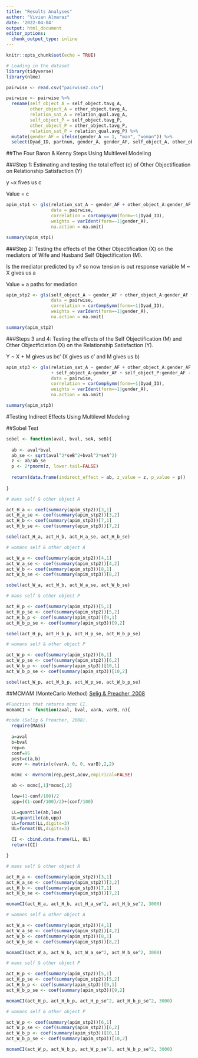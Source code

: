 ---
title: "Results Analyses"
author: "Vivian Almaraz"
date: '2022-04-04'
output: html_document
editor_options: 
  chunk_output_type: inline
---

```{r setup, include=FALSE}
knitr::opts_chunk$set(echo = TRUE)
```

```{r}
# Loading in the dataset
library(tidyverse)
library(nlme)

pairwise <- read.csv("pairwise2.csv")
```

```{r}
pairwise <- pairwise %>%
  rename(self_object_A = self_object.tavg_A, 
         other_object_A = other_object.tavg_A,
         relation_sat_A = relation_qual.avg_A,
         self_object_P = self_object.tavg_P,
         other_object_P = other_object.tavg_P,
         relation_sat_P = relation_qual.avg_P) %>%
  mutate(gender_AF = ifelse(gender_A == 1, "man", "woman")) %>%
  select(Dyad_ID, partnum, gender_A, gender_AF, self_object_A, other_object_A, relation_sat_A, self_object_P, other_object_P, relation_sat_P)
```

##The Four Baron & Kenny Steps Using Multilevel Modeling

###Step 1: Estimating and testing the total effect (c) of Other Objectification on Relationship Satisfaction (Y)

y ~x fives us c

Value = c

```{r}
apim_stp1 <- gls(relation_sat_A ~ gender_AF + other_object_A:gender_AF + other_object_P:gender_AF - 1, # two intercept model for variables, -1 is to make sure that we have two separate intercepts for husband and wife
                 data = pairwise,
                 correlation = corCompSymm(form=~1|Dyad_ID), 
                 weights = varIdent(form=~1|gender_A), 
                 na.action = na.omit)

summary(apim_stp1)
```

###Step 2: Testing the effects of the Other Objectification (X) on the mediators of Wife and Husband Self Objectification (M).

Is the mediator predicted by x? so now tension is out response variable
M ~ X gives us a

Value = a paths for mediation

```{r}
apim_stp2 <- gls(self_object_A ~ gender_AF + other_object_A:gender_AF + other_object_P:gender_AF - 1,
                 data = pairwise,
                 correlation = corCompSymm(form=~1|Dyad_ID), 
                 weights = varIdent(form=~1|gender_A), 
                 na.action = na.omit)

summary(apim_stp2)
```

###Steps 3 and 4: Testing the effects of the Self Objectification (M) and Other Objectficiation (X) on the Relationship Satisfaction (Y). 

Y ~ X + M gives us bc'
(X gives us c' and M gives us b)

```{r}
apim_stp3 <- gls(relation_sat_A ~ gender_AF + other_object_A:gender_AF + other_object_P:gender_AF 
                 + self_object_A:gender_AF + self_object_P:gender_AF - 1,
                 data = pairwise,
                 correlation = corCompSymm(form=~1|Dyad_ID), 
                 weights = varIdent(form=~1|gender_A), 
                 na.action = na.omit)

summary(apim_stp3)
```


#Testing Indirect Effects Using Multilevel Modeling

##Sobel Test

```{r}

sobel <- function(aval, bval, seA, seB){
  
  ab <- aval*bval
  ab_se <- sqrt(aval^2*seB^2+bval^2*seA^2)
  z <- ab/ab_se
  p <- 2*pnorm(z, lower.tail=FALSE)
  
  return(data.frame(indirect_effect = ab, z_value = z, p_value = p))
   
}
```

```{r}
# mans self & other object A

act_H_a <- coef(summary(apim_stp2))[3,1]
act_H_a_se <- coef(summary(apim_stp2))[3,2]
act_H_b <- coef(summary(apim_stp3))[7,1]
act_H_b_se <- coef(summary(apim_stp3))[7,2]

sobel(act_H_a, act_H_b, act_H_a_se, act_H_b_se)
```

```{r}

# womans self & other object A

act_W_a <- coef(summary(apim_stp2))[4,1]
act_W_a_se <- coef(summary(apim_stp2))[4,2]
act_W_b <- coef(summary(apim_stp3))[8,1]
act_W_b_se <- coef(summary(apim_stp3))[8,2]

sobel(act_W_a, act_W_b, act_W_a_se, act_W_b_se)

```

```{r}
# mans self & other object P

act_H_p <- coef(summary(apim_stp2))[5,1]
act_H_p_se <- coef(summary(apim_stp2))[5,2]
act_H_b_p <- coef(summary(apim_stp3))[9,1]
act_H_b_p_se <- coef(summary(apim_stp3))[9,2]

sobel(act_H_p, act_H_b_p, act_H_p_se, act_H_b_p_se)


```

```{r}
# womans self & other object P 

act_W_p <- coef(summary(apim_stp2))[6,1]
act_W_p_se <- coef(summary(apim_stp2))[6,2]
act_W_b_p <- coef(summary(apim_stp3))[10,1]
act_W_b_p_se <- coef(summary(apim_stp3))[10,2]

sobel(act_W_p, act_W_b_p, act_W_p_se, act_W_b_p_se)

```


##MCMAM (MonteCarlo Method) [Selig & Preacher, 2008](http://www.quantpsy.org/medmc/medmc.htm)

```{r}
#Function that returns mcmc CI. 
mcmamCI <- function(aval, bval, varA, varB, n){

#code (Selig & Preacher, 2008).
  require(MASS)
  
  a=aval
  b=bval
  rep=n
  conf=95
  pest=c(a,b)
  acov <- matrix(c(varA, 0, 0, varB),2,2)

  mcmc <- mvrnorm(rep,pest,acov,empirical=FALSE)

  ab <- mcmc[,1]*mcmc[,2]

  low=(1-conf/100)/2
  upp=((1-conf/100)/2)+(conf/100)

  LL=quantile(ab,low)
  UL=quantile(ab,upp)
  LL=format(LL,digits=3)
  UL=format(UL,digits=3)

  CI <- cbind.data.frame(LL, UL)
  return(CI)

}
```

```{r}
# mans self & other object A

act_H_a <- coef(summary(apim_stp2))[3,1]
act_H_a_se <- coef(summary(apim_stp2))[3,2]
act_H_b <- coef(summary(apim_stp3))[7,1]
act_H_b_se <- coef(summary(apim_stp3))[7,2]

mcmamCI(act_H_a, act_H_b, act_H_a_se^2, act_H_b_se^2, 3000)

```

```{r}

# womans self & other object A

act_W_a <- coef(summary(apim_stp2))[4,1]
act_W_a_se <- coef(summary(apim_stp2))[4,2]
act_W_b <- coef(summary(apim_stp3))[8,1]
act_W_b_se <- coef(summary(apim_stp3))[8,2]

mcmamCI(act_W_a, act_W_b, act_W_a_se^2, act_W_b_se^2, 3000)

```

```{r}
# mans self & other object P

act_H_p <- coef(summary(apim_stp2))[5,1]
act_H_p_se <- coef(summary(apim_stp2))[5,2]
act_H_b_p <- coef(summary(apim_stp3))[9,1]
act_H_b_p_se <- coef(summary(apim_stp3))[9,2]

mcmamCI(act_H_p, act_H_b_p, act_H_p_se^2, act_H_b_p_se^2, 3000)

```

```{r}
# womans self & other object P 

act_W_p <- coef(summary(apim_stp2))[6,1]
act_W_p_se <- coef(summary(apim_stp2))[6,2]
act_W_b_p <- coef(summary(apim_stp3))[10,1]
act_W_b_p_se <- coef(summary(apim_stp3))[10,2]

mcmamCI(act_W_p, act_W_b_p, act_W_p_se^2, act_W_b_p_se^2, 3000)

```
















